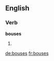 
==English==

===Verb===
'''bouses'''

# {{third-person singular of|bouse}}

[[de:bouses]]
[[fr:bouses]]